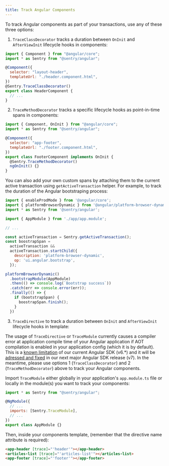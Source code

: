 ```yaml
---
title: Track Angular Components
---
```


To track Angular components as part of your transactions, use any of these three options:

1. `TraceClassDecorator` tracks a duration between `OnInit` and `AfterViewInit` lifecycle hooks in components:

```javascript
import { Component } from "@angular/core";
import * as Sentry from "@sentry/angular";

@Component({
  selector: "layout-header",
  templateUrl: "./header.component.html",
})
@Sentry.TraceClassDecorator()
export class HeaderComponent {
  // ...
}
```

2. `TraceMethodDecorator` tracks a specific lifecycle hooks as point-in-time spans in components:

```javascript
import { Component, OnInit } from "@angular/core";
import * as Sentry from "@sentry/angular";

@Component({
  selector: "app-footer",
  templateUrl: "./footer.component.html",
})
export class FooterComponent implements OnInit {
  @Sentry.TraceMethodDecorator()
  ngOnInit() {}
}
```

You can also add your own custom spans by attaching them to the current active transaction using `getActiveTransaction`
helper. For example, to track the duration of the Angular bootstraping process:

```javascript
import { enableProdMode } from '@angular/core';
import { platformBrowserDynamic } from '@angular/platform-browser-dynamic';
import * as Sentry from '@sentry/angular';

import { AppModule } from './app/app.module';

// ...

const activeTransaction = Sentry.getActiveTransaction();
const boostrapSpan =
  activeTransaction &&
  activeTransaction.startChild({
    description: 'platform-browser-dynamic',
    op: 'ui.angular.bootstrap',
  });

platformBrowserDynamic()
  .bootstrapModule(AppModule)
  .then(() => console.log(`Bootstrap success`))
  .catch(err => console.error(err));
  .finally(() => {
    if (bootstrapSpan) {
      boostrapSpan.finish();
    }
  })
```

3. `TraceDirective` to track a duration between `OnInit` and `AfterViewInit` lifecycle hooks in template:

<Alert level="warning" title="Important">

The usage of `TraceDirective` or `TraceModule` currently causes a compiler error at application compile
time of your Angular application if AOT compilation is enabled in your application config (which it is by default).
This is a [known limitation](https://github.com/getsentry/sentry-javascript/issues/3282) of our current
Angular SDK (v6.*) and it will be [adressed and fixed](https://github.com/getsentry/sentry-javascript/issues/4644)
in our next major Angular SDK release (v7).
In the meantime, please use options 1 (`TraceClassDecorator`) and 2 (`TraceMethodDecorator`)
above to track your Angular components.

</Alert>

Import `TraceModule` either globally in your application's `app.module.ts` file or locally in the module(s)
you want to track your components:

```javascript
import * as Sentry from "@sentry/angular";

@NgModule({
  // ...
  imports: [Sentry.TraceModule],
  // ...
})
export class AppModule {}
```

Then, inside your components template, (remember that the directive name attribute is required):

```html
<app-header [trace]="'header'"></app-header>
<articles-list [trace]="'articles-list'"></articles-list>
<app-footer [trace]="'footer'"></app-footer>
```
